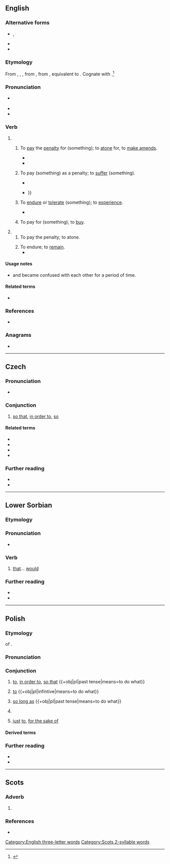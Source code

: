 {{also|Aby|ABY}}
==English==

===Alternative forms===
* {{l|en|abigg}}, {{l|en|abegge}} {{qualifier|obsolete}}
* {{l|en|abye}}
* {{l|en|abuy}}

===Etymology===
From {{inh|en|enm|abyen}}, {{m|enm|abien}}, {{m|enm|abiggen}}, from {{inh|en|ang|ābyċġan||to buy; pay for; buy off; requite; recompense; redeem; perform; execute}}, from {{inh|en|gem-pro|*uzbugjaną}}, equivalent to {{prefix|en|a|buy}}. Cognate with {{cog|got|𐌿𐍃𐌱𐌿𐌲𐌾𐌰𐌽|sc=Goth}}.<ref name=SOED>{{R:SOED5|page=11}}</ref>

===Pronunciation===
* {{a|RP|GA}} {{IPA|en|/əˈbaɪ/}}
* {{audio|en|LL-Q1860 (eng)-Vealhurl-aby.wav|Audio (Southern England)}}
* {{rhymes|en|aɪ|s=2}}

===Verb===
{{en-verb|abys|abying|abought}}

# {{lb|en|transitive}}
## {{lb|en|archaic}} To [[pay#Verb|pay]] the [[penalty]] for (something); to [[atone]] for, to [[make amends]]. {{defdate|from 12th c.}}
##: {{synonyms|en|make up}}
##* {{RQ:Langland Piers Plowman|passus=2|format=full|folio=x|passage=The Notaries and ye noye the people / Ye ſhall '''abye''' it both by god that made me made|translation=The notaries and you annoy the people / You shall '''pay the penalty for''' it both, by God that made me!|termlang=en|brackets=on}}
##* {{RQ:Shakespeare Midsummer|act=III|scene=ii|page=154|column=2|passage=Diſparage not the faith thou doſt not know, / Leſt to thy perill thou '''abide''' it deare.|brackets=on}}
## {{lb|en|archaic|figuratively}} To pay (something) as a penalty; to [[suffer]] (something). {{defdate|from 12th c.}}
##: {{synonyms|en|sustain}}
##* {{RQ:Spenser Faerie Queene|book=III|canto=IV|stanza=38|page=455|passage=Who dyes the vtmoſt dolor doth '''abye''', / But who that liues, is lefte to waile his loſſe: / So life is loſſe, and death felicity.}}
##* {{RQ:Morris Earthly Paradise|part=IV|page=339|passage=We doubt thee not; / Thy tale seems true, nor dost thou glorify / Thyself herein—certes thou wouldst '''abye''' / A heavy fate if thou shouldst lie herein— {{...}}}}
## {{lb|en|obsolete|except|Scotland}} To [[endure]] or [[tolerate]] (something); to [[experience]]. {{defdate|from 16th c.}}
##: {{synonyms|en|brook|go on|hold on|put up with|Thesaurus:persist|Thesaurus:tolerate}}
##* {{RQ:Stevenson Catriona|chapter=The Wood by Silvermills|page=131|passage=The muckle black deil was father to the Frasers, a'body kens that; and as for the Gregara, I never could '''abye''' the reek of them since I could stotter on two feet.}}
## {{lb|en|obsolete}} To pay for (something); to [[buy#Verb|buy]]. {{defdate|12th–16th c.}}
##: {{synonyms|en|procure|purchase|Thesaurus:buy}}
# {{lb|en|intransitive|obsolete}}
## To pay the penalty; to atone. {{defdate|12th–16th c.}}
##: {{synonyms|en|expiate|propitiate}}
## To endure; to [[remain#Verb|remain]]. {{defdate|14th–16th c.}}
##* {{RQ:Spenser Faerie Queene|book=III|canto=VII|stanza=3|pages=494–495|pageref=495|passage=So long as breath, and hable puiſſaunce / Did natiue corage vnto him ſupply, / His pace he freſhly forward did aduaunce, / And carried her beyond all ieopardy, / But nought that wanteth reſt, can long '''aby'''.}}

====Usage notes====
* {{m|en||Aby}} and {{m|en|abide}} became confused with each other for a period of time.

====Related terms====
* {{m|en|abide}}

===References===
<references/>
* {{R:DSL|pos=v}}

===Anagrams===
* {{anagrams|en|a=aby|Bay|YBA|bay}}

[[Category:English three-letter words]]

----

==Czech==

===Pronunciation===
* {{cs-IPA}}

===Conjunction===
{{head|cs|conjunction}}

# [[so that]], [[in order to]], [[so]]

====Related terms====
* {{l|cs|abych}}
* {{l|cs|abychom}}
* {{l|cs|abys}}
* {{l|cs|abyste}}

===Further reading===
* {{R:PSJC}}
* {{R:SSJC}}

----

==Lower Sorbian==

===Etymology===
{{univ|dsb|až|by|t1=that|t2=would}}

===Pronunciation===
* {{IPA|dsb|/ˈabɨ/}}

===Verb===
{{head|dsb|verb|defective||invariable|cat2=defective verbs}}

# [[that]]… [[would]]

===Further reading===
* {{R:dsb:Muka}}
* {{R:dsb:Starosta}}

----

==Polish==

===Etymology===
{{univerbation|pl}} of {{m|pl|[[a]] [[by]]}}.

===Pronunciation===
{{pl-p|a=Pl-aby.ogg}}

===Conjunction===
{{head|pl|conjunction}}

# [[to]], [[in order to]], [[so that]] {{gl|connects sentences either to express the goal of a speaker, when the speaker wishes to communicate a command or wish}} {{+obj|pl|past tense|means=to do what}}
#: {{syn|pl|by|żeby|ażeby}}
#: {{uxi|pl|Mówię po to, '''aby''' nie było cicho.|I am speaking '''so that''' it isn't quiet.}}
#: {{uxi|pl|Chcę, '''abyś''' jutro przyszedł.|I want you '''to''' come tomorrow.}}
# [[to]] {{gl|used to connect a sequence of actions}} {{+obj|pl|infintive|means=to do what}}
#: {{syn|pl|by|żeby|ażeby}}
#: {{uxi|pl|Usiadł, '''aby''' znowu wstać.|He sat down '''to''' get right back up again.}}
# [[so long as]] {{gl|used to express a wish for anything}} {{+obj|pl|past tense|means=to do what}}
#: {{uxi|pl|Zrób to byle jak, '''aby''' szybciej|Do it any which way, '''as long as''' it's faster.}}
# {{lb|pl|colloquial}} {{non-gloss definition|introduces doubt from the speaker}}
#: {{uxi|pl|'''Aby''' tam będzie?|'''Do you really think''' he'll be there?}}
# [[just]] [[to]], [[for the sake of]]
#: {{uxi|pl|Czytał '''aby''' czytał|He read '''just to''' read}}

====Derived terms====
{{col3|pl|title=adverbs|aby-aby|aby zbyć}}
{{col3|pl|title=preposition|aby do}}
{{col3|pl|title=phrase|aby do wiosny}}

===Further reading===
* {{R:pl:WSJP}}
* {{R:pl:PWN}}

----

==Scots==

===Adverb===
{{sco-adv|-}}

# {{alt form|sco|abye|from=Doric Scots|t=ago, past}}

===References===
* {{R:ScotsOnline}}

[[Category:Scots 2-syllable words]]